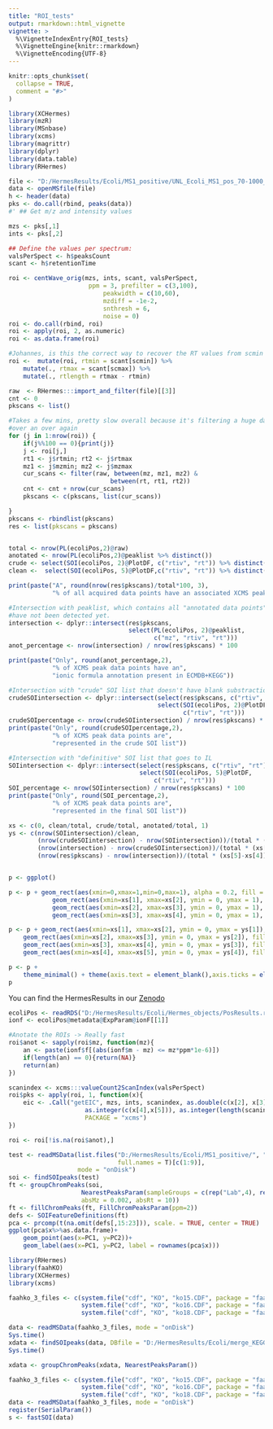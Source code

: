 ```yaml
---
title: "ROI_tests"
output: rmarkdown::html_vignette
vignette: >
  %\VignetteIndexEntry{ROI_tests}
  %\VignetteEngine{knitr::rmarkdown}
  %\VignetteEncoding{UTF-8}
---
```


```r
knitr::opts_chunk$set(
  collapse = TRUE,
  comment = "#>"
)
```

```r
library(XCHermes)
library(mzR)
library(MSnbase)
library(xcms)
library(magrittr)
library(dplyr)
library(data.table)
library(RHermes)
```

```r
file <- "D:/HermesResults/Ecoli/MS1_positive/UNL_Ecoli_MS1_pos_70-1000_01.mzML"
data <- openMSfile(file)
h <- header(data)
pks <- do.call(rbind, peaks(data))
#' ## Get m/z and intensity values

mzs <- pks[,1]
ints <- pks[,2]

## Define the values per spectrum:
valsPerSpect <- h$peaksCount
scant <- h$retentionTime

roi <- centWave_orig(mzs, ints, scant, valsPerSpect,
                      ppm = 3, prefilter = c(3,100),
                          peakwidth = c(10,60),
                          mzdiff = -1e-2,
                          snthresh = 6,
                          noise = 0)
roi <- do.call(rbind, roi)
roi <- apply(roi, 2, as.numeric)
roi <- as.data.frame(roi)

#Johannes, is this the correct way to recover the RT values from scmin and scmax?
roi <-  mutate(roi, rtmin = scant[scmin]) %>%
    mutate(., rtmax = scant[scmax]) %>%
    mutate(., rtlength = rtmax - rtmin)
```



```r
raw  <- RHermes:::import_and_filter(file)[[3]]
cnt <- 0
pkscans <- list()

#Takes a few mins, pretty slow overall because it's filtering a huge dataframe
#over an over again
for (j in 1:nrow(roi)) {
    if(j%%100 == 0){print(j)}
    j <- roi[j,]
    rt1 <- j$rtmin; rt2 <- j$rtmax
    mz1 <- j$mzmin; mz2 <- j$mzmax
    cur_scans <- filter(raw, between(mz, mz1, mz2) &
                            between(rt, rt1, rt2))
    cnt <- cnt + nrow(cur_scans)
    pkscans <- c(pkscans, list(cur_scans))

}
pkscans <- rbindlist(pkscans)
res <- list(pkscans = pkscans)


total <- nrow(PL(ecoliPos,2)@raw)
anotated <- nrow(PL(ecoliPos,2)@peaklist %>% distinct())
crude <- select(SOI(ecoliPos, 2)@PlotDF, c("rtiv", "rt")) %>% distinct() %>% nrow()
clean <-  select(SOI(ecoliPos, 5)@PlotDF,c("rtiv", "rt")) %>% distinct() %>% nrow()

print(paste("A", round(nrow(res$pkscans)/total*100, 3),
            "% of all acquired data points have an associated XCMS peak"))

#Intersection with peaklist, which contains all "annotated data points" but where SOI
#have not been detected yet.
intersection <- dplyr::intersect(res$pkscans,
                                 select(PL(ecoliPos, 2)@peaklist,
                                        c("mz", "rtiv", "rt")))
anot_percentage <- nrow(intersection) / nrow(res$pkscans) * 100

print(paste("Only", round(anot_percentage,2),
            "% of XCMS peak data points have an",
            "ionic formula annotation present in ECMDB+KEGG"))

#Intersection with "crude" SOI list that doesn't have blank substraction, refining, etc.
crudeSOIintersection <- dplyr::intersect(select(res$pkscans, c("rtiv", "rt")),
                                         select(SOI(ecoliPos, 2)@PlotDF,
                                                c("rtiv", "rt")))
crudeSOIpercentage <- nrow(crudeSOIintersection) / nrow(res$pkscans) * 100
print(paste("Only", round(crudeSOIpercentage,2),
            "% of XCMS peak data points are",
            "represented in the crude SOI list"))

#Intersection with "definitive" SOI list that goes to IL
SOIintersection <- dplyr::intersect(select(res$pkscans, c("rtiv", "rt")),
                                    select(SOI(ecoliPos, 5)@PlotDF,
                                        c("rtiv", "rt")))
SOI_percentage <- nrow(SOIintersection) / nrow(res$pkscans) * 100
print(paste("Only", round(SOI_percentage,2),
            "% of XCMS peak data points are",
            "represented in the final SOI list"))

xs <- c(0, clean/total, crude/total, anotated/total, 1)
ys <- c(nrow(SOIintersection)/clean,
        (nrow(crudeSOIintersection) - nrow(SOIintersection))/(total * (xs[3]-xs[2])),
        (nrow(intersection) - nrow(crudeSOIintersection))/(total * (xs[4]-xs[3])),
        (nrow(res$pkscans) - nrow(intersection))/(total * (xs[5]-xs[4])))


p <- ggplot() 

p <- p + geom_rect(aes(xmin=0,xmax=1,min=0,max=1), alpha = 0.2, fill = "grey90") +
            geom_rect(aes(xmin=xs[1], xmax=xs[2], ymin = 0, ymax = 1), fill = "darkred", alpha = 0.5) +
            geom_rect(aes(xmin=xs[2], xmax=xs[3], ymin = 0, ymax = 1), fill = "red", alpha = 0.5) +
            geom_rect(aes(xmin=xs[3], xmax=xs[4], ymin = 0, ymax = 1), fill = "pink", alpha = 0.5)

p <- p + geom_rect(aes(xmin=xs[1], xmax=xs[2], ymin = 0, ymax = ys[1]), fill = "blue", alpha = 0.3) +
    geom_rect(aes(xmin=xs[2], xmax=xs[3], ymin = 0, ymax = ys[2]), fill = "blue", alpha = 0.3) +
    geom_rect(aes(xmin=xs[3], xmax=xs[4], ymin = 0, ymax = ys[3]), fill = "blue", alpha = 0.3) +
    geom_rect(aes(xmin=xs[4], xmax=xs[5], ymin = 0, ymax = ys[4]), fill = "blue", alpha = 0.3)

p <- p +
    theme_minimal() + theme(axis.text = element_blank(),axis.ticks = element_blank(), panel.grid = element_blank())
p
```

You can find the HermesResults in our
[Zenodo](https://zenodo.org/record/4581662) 

```r
ecoliPos <- readRDS("D:/HermesResults/Ecoli/Hermes_objects/PosResults.rds")
ionf <- ecoliPos@metadata@ExpParam@ionF[[1]]

#Anotate the ROIs -> Really fast
roi$anot <- sapply(roi$mz, function(mz){
    an <- paste(ionf$f[(abs(ionf$m - mz) <= mz*ppm*1e-6)])
    if(length(an) == 0){return(NA)}
    return(an)
})

scanindex <- xcms:::valueCount2ScanIndex(valsPerSpect)
roi$pks <- apply(roi, 1, function(x){
    eic <- .Call("getEIC", mzs, ints, scanindex, as.double(c(x[2], x[3])),
                     as.integer(c(x[4],x[5])), as.integer(length(scanindex)),
                     PACKAGE = "xcms") 
})

roi <- roi[!is.na(roi$anot),]
```

```r
test <- readMSData(list.files("D:/HermesResults/Ecoli/MS1_positive/", "mzML",
                              full.names = T)[c(1:9)],
                   mode = "onDisk")
soi <- findSOIpeaks(test)
ft <- groupChromPeaks(soi, 
                    NearestPeaksParam(sampleGroups = c(rep("Lab",4), rep("Blank",2), rep("Unlab",3)),
                    absMz = 0.002, absRt = 10))
ft <- fillChromPeaks(ft, FillChromPeaksParam(ppm=2))
defs <- SOIFeatureDefinitions(ft)
pca <- prcomp(t(na.omit(defs[,15:23])), scale. = TRUE, center = TRUE)
ggplot(pca$x%>%as.data.frame)+
    geom_point(aes(x=PC1, y=PC2))+
    geom_label(aes(x=PC1, y=PC2, label = rownames(pca$x)))

```


```r
library(RHermes)
library(faahKO)
library(XCHermes)
library(xcms)

faahko_3_files <- c(system.file("cdf", "KO", "ko15.CDF", package = "faahKO"),
                    system.file("cdf", "KO", "ko16.CDF", package = "faahKO"),
                    system.file("cdf", "KO", "ko18.CDF", package = "faahKO"))

data <- readMSData(faahko_3_files, mode = "onDisk")
Sys.time()
xdata <- findSOIpeaks(data, DBfile = "D:/HermesResults/Ecoli/merge_KEGG_ECMDB.csv")
Sys.time()

xdata <- groupChromPeaks(xdata, NearestPeaksParam())
```

```r
faahko_3_files <- c(system.file("cdf", "KO", "ko15.CDF", package = "faahKO"),
                    system.file("cdf", "KO", "ko16.CDF", package = "faahKO"),
                    system.file("cdf", "KO", "ko18.CDF", package = "faahKO"))
data <- readMSData(faahko_3_files, mode = "onDisk")
register(SerialParam())
s <- fastSOI(data)

```

